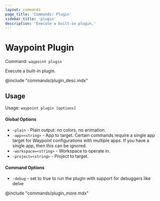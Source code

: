 ```yaml
---
layout: commands
page_title: 'Commands: Plugin'
sidebar_title: 'plugin'
description: 'Execute a built-in plugin.'
---
```


# Waypoint Plugin

Command: `waypoint plugin`

Execute a built-in plugin.

@include "commands/plugin_desc.mdx"

## Usage

Usage: `waypoint plugin [options]`

#### Global Options

- `-plain` - Plain output: no colors, no animation.
- `-app=<string>` - App to target. Certain commands require a single app target for Waypoint configurations with multiple apps. If you have a single app, then this can be ignored.
- `-workspace=<string>` - Workspace to operate in.
- `-project=<string>` - Project to target.

#### Command Options

- `-debug` - set to true to run the plugin with support for debuggers like delve

@include "commands/plugin_more.mdx"
